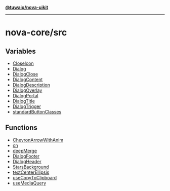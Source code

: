 [**@tuwaio/nova-uikit**](../../README.md)

***

# nova-core/src

## Variables

- [CloseIcon](variables/CloseIcon.md)
- [Dialog](variables/Dialog.md)
- [DialogClose](variables/DialogClose.md)
- [DialogContent](variables/DialogContent.md)
- [DialogDescription](variables/DialogDescription.md)
- [DialogOverlay](variables/DialogOverlay.md)
- [DialogPortal](variables/DialogPortal.md)
- [DialogTitle](variables/DialogTitle.md)
- [DialogTrigger](variables/DialogTrigger.md)
- [standardButtonClasses](variables/standardButtonClasses.md)

## Functions

- [ChevronArrowWithAnim](functions/ChevronArrowWithAnim.md)
- [cn](functions/cn.md)
- [deepMerge](functions/deepMerge.md)
- [DialogFooter](functions/DialogFooter.md)
- [DialogHeader](functions/DialogHeader.md)
- [StarsBackground](functions/StarsBackground.md)
- [textCenterEllipsis](functions/textCenterEllipsis.md)
- [useCopyToClipboard](functions/useCopyToClipboard.md)
- [useMediaQuery](functions/useMediaQuery.md)
